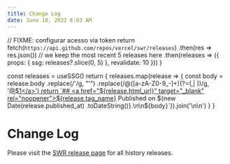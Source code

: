 ```yaml
---
title: Change Log
date: June 18, 2022 6:03 AM
---
```



  // FIXME: configurar acesso via token
  return fetch(`https://api.github.com/repos/vercel/swr/releases`)
    .then(res => res.json())
    // we keep the most recent 5 releases here
    .then(releases => ({ props: { ssg: releases?.slice(0, 5) }, revalidate: 10 }))
}

  const releases = useSSG()
  return <Markdown>{
    releases.map(release => {
      const body = release.body
        .replace(/&#39;/g, "'")
        .replace(/@([a-zA-Z0-9_-]+)(?=(,| ))/g, '<a href="https://github.com/$1" target="_blank" rel="noopener">@$1</a>')
      return `## <a href="${release.html_url}" target="_blank" rel="noopener">${release.tag_name}</a> 
Published on ${new Date(release.published_at) .toDateString()}.\n\n${body}`}).join('\n\n')
  }</Markdown>
}


# Change Log

Please visit the [SWR release page](https://github.com/vercel/swr/releases) for all history releases.


<ReleasesRenderer/>
